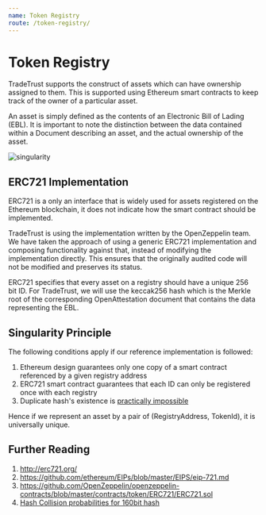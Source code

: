 ```yaml
---
name: Token Registry
route: /token-registry/
---
```


# Token Registry

TradeTrust supports the construct of assets which can have ownership assigned to them. This is supported using Ethereum smart contracts to keep track of the owner of a particular asset.

An asset is simply defined as the contents of an Electronic Bill of Lading (EBL). It is important to note the distinction between the data contained within a Document describing an asset, and the actual ownership of the asset.

![singularity](./token-registry-singularity.svg)

## ERC721 Implementation

ERC721 is a only an interface that is widely used for assets registered on the Ethereum blockchain, it does not indicate how the smart contract should be implemented.

TradeTrust is using the implementation written by the OpenZeppelin team. We have taken the approach of using a generic ERC721 implementation and composing functionality against that, instead of modifying the implementation directly. This ensures that the originally audited code will not be modified and preserves its status.

ERC721 specifies that every asset on a registry should have a unique 256 bit ID. For TradeTrust, we will use the keccak256 hash which is the Merkle root of the corresponding OpenAttestation document that contains the data representing the EBL.

## Singularity Principle
The following conditions apply if our reference implementation is followed:

1. Ethereum design guarantees only one copy of a smart contract referenced by a given registry address 
1. ERC721 smart contract guarantees that each ID can only be registered once with each registry 
1. Duplicate hash's existence is [practically impossible](https://preshing.com/20110504/hash-collision-probabilities/)

Hence if we represent an asset by a pair of (RegistryAddress, TokenId), it is universally unique.

## Further Reading
1. http://erc721.org/
1. https://github.com/ethereum/EIPs/blob/master/EIPS/eip-721.md
1. https://github.com/OpenZeppelin/openzeppelin-contracts/blob/master/contracts/token/ERC721/ERC721.sol
1. [Hash Collision probabilities for 160bit hash](https://preshing.com/20110504/hash-collision-probabilities/)